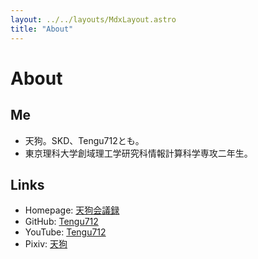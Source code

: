 ```yaml
---
layout: ../../layouts/MdxLayout.astro
title: "About"
---
```


# About

## Me

- 天狗。SKD、Tengu712とも。
- 東京理科大学創域理工学研究科情報計算科学専攻二年生。

## Links

- Homepage: [天狗会議録](https://skdassoc.com)
- GitHub: [Tengu712](https://github.com/Tengu712)
- YouTube: [Tengu712](https://www.youtube.com/@tengu7123)
- Pixiv: [天狗](https://www.pixiv.net/users/61835668)
